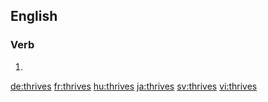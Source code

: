 ==English==

===Verb===
{{head|en|verb form}}

# {{en-third-person singular of|thrive}}

[[de:thrives]]
[[fr:thrives]]
[[hu:thrives]]
[[ja:thrives]]
[[sv:thrives]]
[[vi:thrives]]